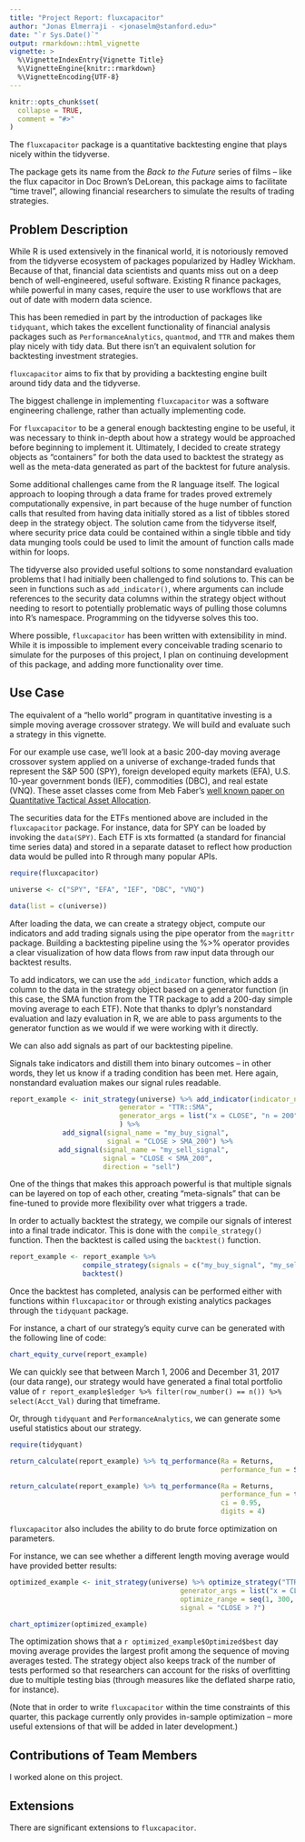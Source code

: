 ```yaml
---
title: "Project Report: fluxcapacitor"
author: "Jonas Elmerraji - <jonaselm@stanford.edu>"
date: "`r Sys.Date()`"
output: rmarkdown::html_vignette
vignette: >
  %\VignetteIndexEntry{Vignette Title}
  %\VignetteEngine{knitr::rmarkdown}
  %\VignetteEncoding{UTF-8}
---
```


```r
knitr::opts_chunk$set(
  collapse = TRUE,
  comment = "#>"
)
```

The `fluxcapacitor` package  is a quantitative backtesting engine that plays nicely within the tidyverse.

The package gets its name from the _Back to the Future_ series of films -- like the flux capacitor in Doc Brown's DeLorean, this package aims to facilitate "time travel", allowing financial researchers to simulate the results of trading strategies.

## Problem Description

While R is used extensively in the finanical world, it is notoriously removed from the tidyverse ecosystem of packages popularized by Hadley Wickham. Because of that, financial data scientists and quants miss out on a deep bench of well-engineered, useful software. Existing R finance packages, while powerful in many cases, require the user to use workflows that are out of date with modern data science. 

This has been remedied in part by the introduction of packages like `tidyquant`, which takes the excellent functionality of financial analysis packages such as `PerformanceAnalytics`, `quantmod`, and `TTR` and makes them play nicely with tidy data. But there isn't an equivalent solution for backtesting investment strategies. 

`fluxcapacitor` aims to fix that by providing a backtesting engine built around tidy data and the tidyverse.

The biggest challenge in implementing `fluxcapacitor` was a software engineering challenge, rather than actually implementing code.

For `fluxcapacitor` to be a general enough backtesting engine to be useful, it was necessary to think in-depth about how a strategy would be approached before beginning to implement it. Ultimately, I decided to create strategy objects as "containers" for both the data used to backtest the strategy as well as the meta-data generated as part of the backtest for future analysis. 

Some additional challenges came from the R language itself. The logical approach to looping through a data frame for trades proved extremely computationally expensive, in part because of the huge number of function calls that resulted from having data initially stored as a list of tibbles stored deep in the strategy object. The solution came from the tidyverse itself, where security price data could be contained within a single tibble and tidy data munging tools could be used to limit the amount of function calls made within for loops.

The tidyverse also provided useful soltions to some nonstandard evaluation problems that I had initially been challenged to find solutions to. This can be seen in functions such as `add_indicator()`, where arguments can include references to the security data columns within the strategy object without needing to resort to potentially problematic ways of pulling those columns into R's namespace. Programming on the tidyverse solves this too.

Where possible, `fluxcapacitor` has been written with extensibility in mind. While it is impossible to implement every conceivable trading scenario to simulate for the purposes of this project, I plan on continuing development of this package, and adding more functionality over time. 

## Use Case

The equivalent of a "hello world" program in quantitative investing is a simple moving average crossover strategy. We will build and evaluate such a strategy in this vignette.

For our example use case, we'll look at a basic 200-day moving average crossover system applied on a universe of exchange-traded funds that represent the S&P 500 (SPY), foreign developed equity markets (EFA), U.S. 10-year government bonds (IEF), commodities (DBC), and real estate (VNQ). These asset classes come from Meb Faber's [well known paper on Quantitative Tactical Asset Allocation](http://mebfaber.com/wp-content/uploads/2016/05/SSRN-id962461.pdf).

The securities data for the ETFs mentioned above are included in the `fluxcapacitor` package. For instance, data for SPY can be loaded by invoking the `data(SPY)`. Each ETF is xts formatted (a standard for financial time series data) and stored in a separate dataset to reflect how production data would be pulled into R through many popular APIs.

```r
require(fluxcapacitor)

universe <- c("SPY", "EFA", "IEF", "DBC", "VNQ")

data(list = c(universe))
```

After loading the data, we can create a strategy object, compute our indicators and add trading signals using the pipe operator from the `magrittr` package. Building a backtesting pipeline using the %>% operator provides a clear visualization of how data flows from raw input data through our backtest results.  

To add indicators, we can use the `add_indicator` function, which adds a column to the data in the strategy object based on a generator function (in this case, the SMA function from the TTR package to add a 200-day simple moving average to each ETF). Note that thanks to dplyr's nonstandard evaluation and lazy evaluation in R, we are able to pass arguments to the generator function as we would if we were working with it directly.

We can also add signals as part of our backtesting pipeline. 

Signals take indicators and distill them into binary outcomes -- in other words, they let us know if a trading condition has been met. Here again, nonstandard evaluation makes our signal rules readable.

```r
report_example <- init_strategy(universe) %>% add_indicator(indicator_name = "SMA_200",
                           generator = "TTR::SMA",
                           generator_args = list("x = CLOSE", "n = 200")
                           ) %>%
             add_signal(signal_name = "my_buy_signal",
                        signal = "CLOSE > SMA_200") %>%
            add_signal(signal_name = "my_sell_signal",
                       signal = "CLOSE < SMA_200",
                       direction = "sell")
```

One of the things that makes this approach powerful is that multiple signals can be layered on top of each other, creating "meta-signals" that can be fine-tuned to provide more flexibility over what triggers a trade.

In order to actually backtest the strategy, we compile our signals of interest into a final trade indicator. This is done with the `compile_strategy()` function. Then the backtest is called using the `backtest()` function. 

```r
report_example <- report_example %>% 
                  compile_strategy(signals = c("my_buy_signal", "my_sell_signal")) %>%
                  backtest()
```

Once the backtest has completed, analysis can be performed either with functions within `fluxcapacitor` or through existing analytics packages through the `tidyquant` package.

For instance, a chart of our strategy's equity curve can be generated with the following line of code:

```r
chart_equity_curve(report_example)
```

We can quickly see that between March 1, 2006 and December 31, 2017 (our data range), our strategy would have generated a final total portfolio value of `r report_example$ledger %>% filter(row_number() == n()) %>% select(Acct_Val)` during that timeframe.

Or, through `tidyquant` and `PerformanceAnalytics`, we can generate some useful statistics about our strategy.

```r
require(tidyquant)

return_calculate(report_example) %>% tq_performance(Ra = Returns, 
                                                    performance_fun = SharpeRatio.annualized)

return_calculate(report_example) %>% tq_performance(Ra = Returns, 
                                                    performance_fun = table.Stats, 
                                                    ci = 0.95, 
                                                    digits = 4) 

```

`fluxcapacitor` also includes the ability to do brute force optimization on parameters.

For instance, we can see whether a different length moving average would have provided better results:

```r
optimized_example <- init_strategy(universe) %>% optimize_strategy("TTR::SMA",
                                          generator_args = list("x = CLOSE", "n = ?"),
                                          optimize_range = seq(1, 300, 30),
                                          signal = "CLOSE > ?")

chart_optimizer(optimized_example)

```


The optimization shows that a `r optimized_example$Optimized$best` day moving average provides the largest profit among the sequence of moving averages tested. The strategy object also keeps track of the number of tests performed so that researchers can account for the risks of overfitting due to multiple testing bias (through measures like the deflated sharpe ratio, for instance).

(Note that in order to write `fluxcapacitor` within the time constraints of this quarter, this package currently only provides in-sample optimization -- more useful extensions of that will be added in later development.)

## Contributions of Team Members

I worked alone on this project.

## Extensions

There are significant extensions to `fluxcapacitor`.
